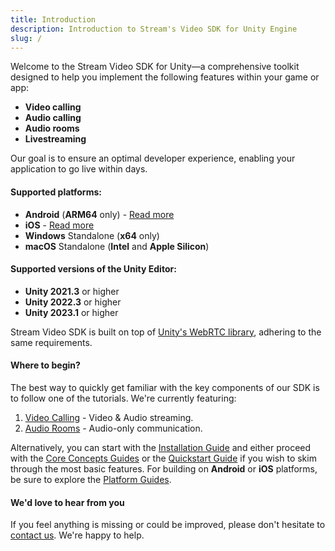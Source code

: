 ```yaml
---
title: Introduction
description: Introduction to Stream's Video SDK for Unity Engine
slug: /
---
```


Welcome to the Stream Video SDK for Unity—a comprehensive toolkit designed to help you implement the following features within your game or app:
- **Video calling**
- **Audio calling**
- **Audio rooms**
- **Livestreaming**

Our goal is to ensure an optimal developer experience, enabling your application to go live within days.

#### Supported platforms:
- **Android** (**ARM64** only) - [Read more](./platforms/android/)
- **iOS** - [Read more](./platforms/ios/)
- **Windows** Standalone (**x64** only)
- **macOS** Standalone (**Intel** and **Apple Silicon**)

#### Supported versions of the Unity Editor:
- **Unity 2021.3** or higher
- **Unity 2022.3** or higher
- **Unity 2023.1** or higher

Stream Video SDK is built on top of [Unity's WebRTC library](https://docs.unity3d.com/Packages/com.unity.webrtc@3.0/manual/index.html), adhering to the same requirements.

#### Where to begin?
The best way to quickly get familiar with the key components of our SDK is to follow one of the tutorials. We're currently featuring:
1. [Video Calling](https://getstream.io/video/sdk/unity/tutorial/video-calling/) - Video & Audio streaming.
2. [Audio Rooms](https://getstream.io/video/sdk/unity/tutorial/audio-room/) - Audio-only communication.

Alternatively, you can start with the [Installation Guide](./basics/installation/) and either proceed with the [Core Concepts Guides](./guides/client-auth/) or the [Quickstart Guide](./basics/quickstart/) if you wish to skim through the most basic features. For building on **Android** or **iOS** platforms, be sure to explore the [Platform Guides](./platforms/overview/).

#### We'd love to hear from you
If you feel anything is missing or could be improved, please don't hesitate to [contact us](https://getstream.io/contact/). We're happy to help.
